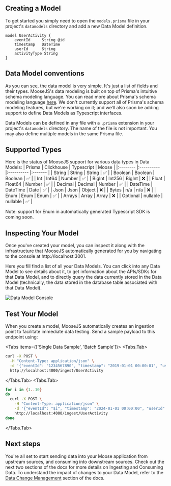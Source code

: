 
## Creating a Model

To get started you simply need to open the `models.prisma` file in your project's `datamodels` directory and add a new Data Model definition.

```prisma filename="datamodels/models.prisma" copy
model UserActivity {
    eventId     String @id
    timestamp   DateTime
    userId      String
    activityType String
}
```

## Data Model conventions

As you can see, the data model is very simple. It's just a list of fields and their types. MooseJS's data modeling is built on top of Prisma's intuitive schema modeling language. You can read more about Prisma's schema modeling language [here](https://www.prisma.io/docs/reference/tools-and-interfaces/prisma-schema). We don't currently support all of Prisma's schema modeling features, but we're working on it; and we’ll also soon be adding support to define Data Models as Typescript interfaces.

Data Models can be defined in any file with a `.prisma` extension in your project's `datamodels` directory. The name of the file is not important. You may also define multiple models in the same Prisma file.

## Supported Types

Here is the status of MooseJS support for various data types in Data Models:
| Prisma | Clickhouse | Typescript | Moose |
|:-------- |:---------- |:---------- |:------- |
| String | String | String | ✅ |
| Boolean | Boolean | Boolean | ✅ |
| Int | Int64 | Number | ✅ |
| BigInt | Int256 | BigInt | ❌ |
| Float | Float64 | Number | ✅ |
| Decimal | Decimal | Number | ✅ |
| DateTime | DateTime | Date | ✅ |
| Json | Json | Object | ❌ |
| Bytes | n/a | n/a | ❌ |
| Enum | Enum | Enum | ✅ |
| Arrays | Array | Array | ❌ |
| Optional | nullable | nullable | ✅ |

Note: support for Enum in automatically generated Typescript SDK is coming soon.

## Inspecting Your Model

Once you've created your model, you can inspect it along with the infrastructure that MooseJS automatically generated for you by navigating to the console at http://localhost:3001.

Here you fill find a list of all your Data Models. You can click into any Data Model to see details about it, to get information about the APIs/SDKs for that Data Model, and to directly query the data currently stored in the Data Model (technically, the data stored in the database table associated with that Data Model).

![Data Model Console](/DataModelConsole.jpeg)

## Test Your Model

When you create a model, MooseJS automatically creates an ingestion point to facilitate immediate data testing. Send a sample payload to this endpoint using:

<Tabs items={['Single Data Sample', 'Batch Sample']}>
  <Tabs.Tab>
  ``` bash
  curl -X POST \
    -H "Content-Type: application/json" \
    -d '{"eventId": "1234567890", "timestamp": "2019-01-01 00:00:01", "userId": "123456", "activityType":"click"}' \
    http://localhost:4000/ingest/UserActivity
  ```
  </Tabs.Tab>
  <Tabs.Tab>
  ``` bash
  for i in {1..10}
  do
    curl -X POST \
      -H "Content-Type: application/json" \
      -d '{"eventId": "$i", "timestamp": "2024-01-01 00:00:00", "userId": "1234", "activityType":"click"}' \
      http://localhost:4000/ingest/UserActivity
  done
  ```
  </Tabs.Tab>
</Tabs>

## Next steps

You're all set to start sending data into your Moose application from upstream sources, and consuming into downstream sources. Check out the next two sections of the docs for more details on Ingesting and Consuming Data. To understand the impact of changes to your Data Model, refer to the [Data Change Management](/building/dcm/intro) section of the docs.
